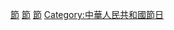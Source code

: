 {{Catnav|頁面分類|各種主題的頁面分類|依中国各省来作的分类|中国各省旅游|澳門旅遊}}
{{Catnav|頁面分類|各種主題的頁面分類|依中国各省来作的分类|中国各省文化|澳門文化}}

[[Category:澳門文化|節]]
[[Category:澳門旅遊|節]]
[[Category:澳門社會|節]]
[[Category:中華人民共和國節日|Category:中華人民共和國節日]]